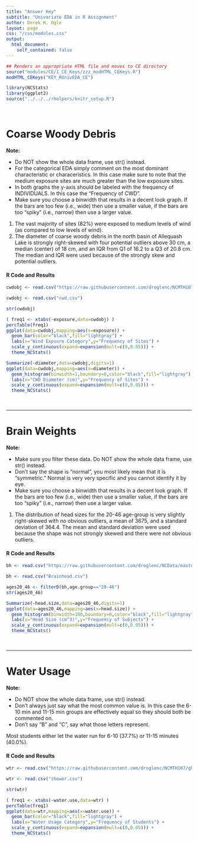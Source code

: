 ```yaml
---
title: "Answer Key"
subtitle: "Univariate EDA in R Assignment"
author: Derek H. Ogle
layout: page
css: "/css/modules.css"
output:
  html_document:
    self_contained: false
---
```


```r
## Renders an appropriate HTML file and moves to CE directory
source("modules/CE/1_CE_Keys/zzz_modHTML_CEKeys.R")
modHTML_CEKeys("KEY_RUnivEDA_CE")
```

```r
library(NCStats)
library(ggplot2)
source("../../../rhelpers/knitr_setup.R")
```

<br>

# Coarse Woody Debris

<div class="alert alert-warning">
<strong>Note:</strong>
<ul>
<li>Do NOT show the whole data frame, use str() instead.</li>
<li>For the categorical EDA simply comment on the most dominant characteristic or characeristics. In this case make sure to note that the medium exposure sites are much greater than the low exposure sites.</li>
<li>In both graphs the y-axis should be labeled with the frequency of INDIVIDUALS. In this case the "Frequency of CWD".</li>
<li>Make sure you choose a binwidth that results in a decent look graph. If the bars are too few (i.e., wide) then use a smaller value, if the bars are too "spiky" (i.e., narrow) then use a larger value.</li>
</ul>
</div>

1. The vast majority of sites (82%) were exposed to medium levels of wind (as compared to low levels of wind).
1. The diameter of coarse woody debris in the north basin of Allequash Lake is strongly right-skewed with four potential outliers above 30 cm, a median (center) of 18 cm, and an IQR from Q1 of 16.2 to a Q3 of 20.8 cm. The median and IQR were used because of the strongly skew and potential outliers.

#### R Code and Results
```r
cwdobj <- read.csv("https://raw.githubusercontent.com/droglenc/NCMTH107/gh-pages/modules/CE/1_CE_KEYS/cwd.csv")
```
```r
cwdobj <- read.csv("cwd.csv")
```
```r
str(cwdobj)
```
```r
( freq1 <- xtabs(~exposure,data=cwdobj) )
percTable(freq1)
ggplot(data=cwdobj,mapping=aes(x=exposure)) +
  geom_bar(color="black",fill="lightgray") +
  labs(x="Wind Expsure Category",y="Frequency of Sites") +
  scale_y_continuous(expand=expansion(mult=c(0,0.05))) +
  theme_NCStats()
```
```r
Summarize(~diameter,data=cwdobj,digits=1)
ggplot(data=cwdobj,mapping=aes(x=diameter)) +
  geom_histogram(binwidth=1,boundary=0,color="black",fill="lightgray") +
  labs(x="CWD Diameter (cm)",y="Frequency of Sites") +
  scale_y_continuous(expand=expansion(mult=c(0,0.05))) +
  theme_NCStats()
```

<br>

----

# Brain Weights

<div class="alert alert-warning">
<strong>Note:</strong>
<ul>
<li>Make sure you filter these data. Do NOT show the whole data frame, use str() instead.</li>
<li>Don't say the shape is "normal", you most likely mean that it is "symmetric." Normal is very very specific and you cannot identify it by eye.</li>
<li>Make sure you choose a binwidth that results in a decent look graph. If the bars are too few (i.e., wide) then use a smaller value, if the bars are too "spiky" (i.e., narrow) then use a larger value.</li>
</ul>
</div>

1. The distribution of head sizes for the 20-46 age-group is very slightly right-skewed with no obvious outliers, a mean of 3675, and a standard deviation of 364.4. The mean and standard deviation were used because the shape was not strongly skewed and there were not obvious outliers.

<!----
1. The distribution of head sizes for the 46+ age-group is very slightly right-skewed with no obvious outliers, a mean of 3598, and a standard deviation of  364. The mean and standard deviation were used because the shape was not strongly skewed and there were not obvious outliers.
---->

#### R Code and Results
```r
bh <- read.csv("https://raw.githubusercontent.com/droglenc/NCData/master/BrainHead.csv")
```
```r
bh <- read.csv("Brainhead.csv")
```
```r
ages20_46 <- filterD(bh,age.group=="20-46")
str(ages20_46)
```
```r
Summarize(~head.size,data=ages20_46,digits=1)
ggplot(data=ages20_46,mapping=aes(x=head.size)) +
  geom_histogram(binwidth=100,boundary=0,color="black",fill="lightgray") +
  labs(x="Head Size (cm^3)",y="Frequency of Subjects") +
  scale_y_continuous(expand=expansion(mult=c(0,0.05))) +
  theme_NCStats()
```

<br>

----

# Water Usage

<div class="alert alert-warning">
<strong>Note:</strong>
<ul>
<li>Do NOT show the whole data frame, use str() instead.</li>
<li>Don't always just say what the most common value is. In this case the 6-10 min and 11-15 min groups are effectively equal so they should both be commented on.</li>
<li>Don't say "B" and "C", say what those letters represent.</li>
</ul>
</div>

Most students either let the water run for 6-10 (37.7%) or 11-15 minutes (40.0%).

#### R Code and Results
```r
wtr <- read.csv("https://raw.githubusercontent.com/droglenc/NCMTH107/gh-pages/modules/CE/1_CE_KEYS/shower.csv")
```
```r
wtr <- read.csv("shower.csv")
```
```r
str(wtr)
```
```r
( freq1 <- xtabs(~water.use,data=wtr) )
percTable(freq1)
ggplot(data=wtr,mapping=aes(x=water.use)) +
  geom_bar(color="black",fill="lightgray") +
  labs(x="Water Usage Category",y="Frequency of Students") +
  scale_y_continuous(expand=expansion(mult=c(0,0.05))) +
  theme_NCStats()
```
